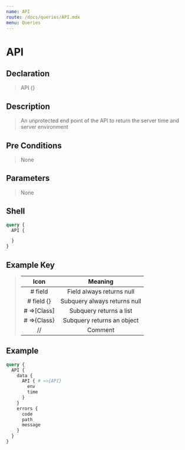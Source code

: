 ```yaml
---
name: API
route: /docs/queries/API.mdx
menu: Queries
---
```


# API

## Declaration

> API {}

## Description

> An unprotected end point of the API to return the server time and server environment

## Pre Conditions

> None

## Parameters

> None

## Shell

```graphql
query {
  API {

  }
}
``` 

## Example Key

> | Icon | Meaning  |
> |:-:|:-:|
> | # field  | Field always returns null |
> | # field {}  | Subquery always returns null |
> | # =>[Class]  | Subquery returns a list  |
> | # =>{Class}  | Subquery returns an object  |
> | //  | Comment  | 

## Example

```graphql
query {
  API {
    data {
      API { # =>{API}
        env
        time
      }
    }
    errors {
      code
      path
      message
    }
  }
}
```